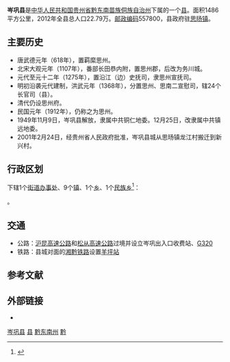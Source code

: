 {{Infobox China County
|Belong = [[贵州省|贵州省]][[黔东南苗族侗族自治州|黔东南苗族侗族自治州]]
}}

'''岑巩县'''是[[中华人民共和国|中华人民共和国]][[贵州省|贵州省]][[黔东南苗族侗族自治州|黔东南苗族侗族自治州]]下属的一个[[县|县]]。面积1486平方公里，2012年全县总人口22.79万。[[邮政编码|邮政编码]]557800，县政府驻[[思旸镇|思旸镇]]。

==主要历史==
*唐武德元年（618年），置羁縻思州。
*北宋大观元年（1107年），番部长田恭内附，置思州郡，后改为务川城。
*元代至元十二年（1275年），置沿江（边）史抚司，隶思州宣抚司。
*明初沿袭元代建制，洪武元年（1368年），分置思州、思南二宣慰司，辖24个长官司（县）。
*清代仍设思州府。
*民国元年（1912年），仍称之为思州。
*1949年11月9日，岑巩县解放，隶属中共铜仁地委。12月25日，改隶属中共镇远地委。
*2001年2月24日，经贵州省人民政府批准，岑巩县城从思旸镇龙江村搬迁到新兴村。

== 行政区划 ==
{{PAGENAMEBASE}}下辖1个[[街道办事处|街道办事处]]、9个[[行政建制镇|镇]]、1个[[乡_(中华人民共和国)|乡]]、1个[[民族乡|民族乡]]<ref>{{PRC admin/ref sgc|52/26/26}}</ref>：

{{PRC admin/children|52/26/26}}。

==交通==
*公路：[[沪昆高速公路|沪昆高速公路]]和[[松从高速公路|松从高速公路]]过境并设立岑巩出入口收费站、[[G320|G320]]
*铁路：县城对面的[[湘黔铁路|湘黔铁路]]设置[[羊坪站|羊坪站]]

== 参考文献 ==
{{reflist}}

== 外部链接 ==
* {{Official website|http://www.qdncg.gov.cn/|name=岑巩县人民政府}}

{{岑巩县行政区划}}
{{黔东南苗族侗族自治州行政区划}}
{{贵州行政区划}}
{{国家级贫困县|前}}

[[Category:岑巩县|]]
[[Category:黔东南州县市|县]]
[[Category:贵州县份|黔东南州]]
[[Category:原国家级贫困县|黔]]